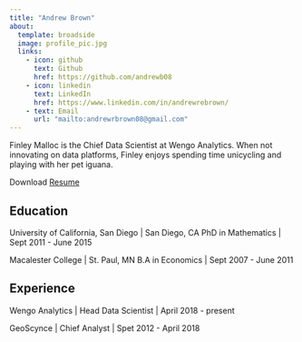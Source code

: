 ```yaml
---
title: "Andrew Brown"
about:
  template: broadside
  image: profile_pic.jpg
  links:
    - icon: github
      text: Github
      href: https://github.com/andrewb08
    - icon: linkedin
      text: LinkedIn
      href: https://www.linkedin.com/in/andrewrebrown/
    - text: Email
      url: "mailto:andrewrbrown08@gmail.com"
---
```


Finley Malloc is the Chief Data Scientist at Wengo Analytics. When not innovating on data platforms, Finley enjoys spending time unicycling and playing with her pet iguana.

Download [Resume](/Andrew Brown resume.pdf)

## Education

University of California, San Diego \| San Diego, CA PhD in Mathematics \| Sept 2011 - June 2015

Macalester College \| St. Paul, MN B.A in Economics \| Sept 2007 - June 2011

## Experience

Wengo Analytics \| Head Data Scientist \| April 2018 - present

GeoScynce \| Chief Analyst \| Spet 2012 - April 2018
